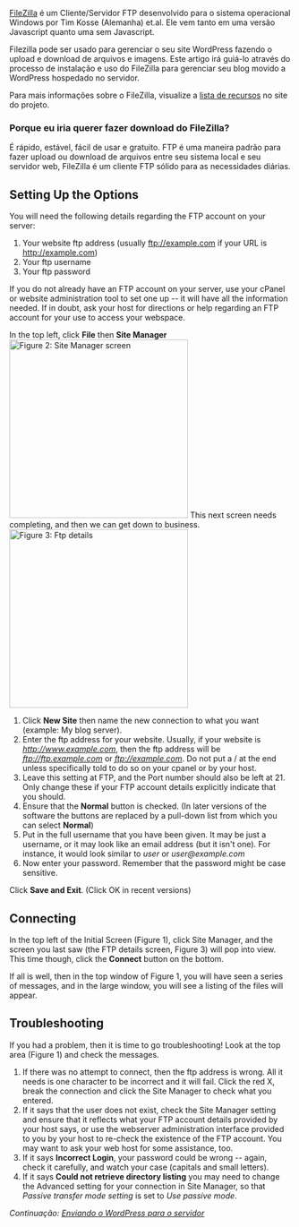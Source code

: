 {{Languages|
{{en|Using FileZilla}}
{{pt-br|Usando o FileZilla}}
}}
{{Traduz}}
<!--CAREFUL EDITING THIS FILE Sections are linked to from other articles in the series -->

[http://filezilla.sourceforge.net FileZilla] é um Cliente/Servidor FTP desenvolvido para o sistema operacional Windows por Tim Kosse (Alemanha) et.al. Ele vem tanto em uma versão Javascript quanto uma sem Javascript.

Filezilla pode ser usado para gerenciar o seu site WordPress fazendo o upload e download de arquivos e imagens. Este artigo irá guiá-lo através do processo de instalação e uso do FileZilla para gerenciar seu blog movido a WordPress hospedado no servidor.

Para mais informações sobre o FileZilla, visualize a [http://filezilla.sourceforge.net/documentation/introduction.htm lista de recursos] no site do projeto.


=== Porque eu iria querer fazer download do FileZilla? ===


É rápido, estável, fácil de usar e gratuito. FTP é uma maneira padrão para fazer upload ou download de arquivos entre seu sistema local e seu servidor web, FileZilla é um cliente FTP sólido para as necessidades diárias.

== Setting Up the Options ==

You will need the following details regarding the FTP account on your server: 

# Your website ftp address (usually ftp://example.com if your URL is http://example.com)
# Your ftp username 
# Your ftp password

If you do not already have an FTP account on your server, use your cPanel or website administration tool to set one up -- it will have all the information needed. If in doubt, ask your host for directions or help regarding an FTP account for your use to access your webspace.

In the top left, click '''File''' then '''Site Manager'''
[[Image:podz_filezilla_2.gif|center|thumb|319px|Figure 2: Site Manager screen]]
This next screen needs completing, and then we can get down to business.
[[Image:podz_filezilla_3.gif|center|thumb|319px|Figure 3: Ftp details]]
<ol>
<li>Click '''New Site''' then name the new connection to what you want (example: My blog server).</li>
<li>Enter the ftp address for your website. Usually, if your website is <em>http://www.example.com</em>, then the ftp address will be <em>ftp://ftp.example.com</em> or <em>ftp://example.com</em>.
Do not put a / at the end unless specifically told to do so on your cpanel or by your host.</li>
<li>Leave this setting at FTP, and the Port number should also be left at 21.  Only change these if your FTP account details explicitly indicate that you should.</li>
<li>Ensure that the '''Normal''' button is checked. (In later versions of the software the buttons are replaced by a pull-down list from which you can select '''Normal''')</li>
<li>Put in the full username that you have been given. It may be just a username, or it may look like an email address (but it isn't one). For instance, it would look similar to <em>user</em> or <em>user@example.com</em></li>
<li>Now enter your password. Remember that the password might be case sensitive.</li>
</ol>
Click '''Save and Exit'''. (Click OK in recent versions)<br />

== Connecting ==
In the top left of the Initial Screen (Figure 1), click Site Manager, and the screen you last saw (the FTP details screen, Figure 3) will pop into view.
This time though, click the '''Connect''' button on the bottom.

If all is well, then in the top window of Figure 1, you will have seen a series of messages, and in the large window, you will see a listing of the files will appear.

== Troubleshooting==
If you had a problem, then it is time to go troubleshooting!
Look at the top area (Figure 1) and check the messages.
#If there was no attempt to connect, then the ftp address is wrong. All it needs is one character to be incorrect and it will fail. Click the red X, break the connection and click the Site Manager to check what you entered.
#If it says that the user does not exist, check the Site Manager setting and ensure that it reflects what your FTP account details provided by your host says, or use the webserver administration interface provided to you by your host to re-check the existence of the FTP account. You may want to ask your web host for some assistance, too.
#If it says '''Incorrect Login''', your password could be wrong -- again, check it carefully, and watch your case (capitals and small letters).
#If it says '''Could not retrieve directory listing''' you may need to change the Advanced setting for your connection in Site Manager, so that ''Passive transfer mode setting'' is set to ''Use passive mode''.

''Continuação: [[pt-br:Enviando o WordPress para o servidor|Enviando o WordPress para o servidor]]''
{{Codex-pt}}
{{DEFAULTSORT:U}}